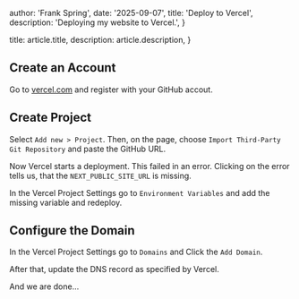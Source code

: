 
  author: 'Frank Spring',
  date: '2025-09-07',
  title: 'Deploy to Vercel',
  description: 'Deploying my website to Vercel.',
}

  title: article.title,
  description: article.description,
}


## Create an Account

Go to [vercel.com](https://vercel.com) and register with your GitHub accout.

## Create Project

Select `Add new > Project`. Then, on the page, choose `Import Third-Party Git Repository` and paste the GitHub URL.

Now Vercel starts a deployment. This failed in an error. Clicking on the error tells us, that the `NEXT_PUBLIC_SITE_URL` is missing.

In the Vercel Project Settings go to `Environment Variables` and add the missing variable and redeploy.

## Configure the Domain

In the Vercel Project Settings go to `Domains` and Click the `Add Domain`.

After that, update the DNS record as specified by Vercel.

And we are done...
